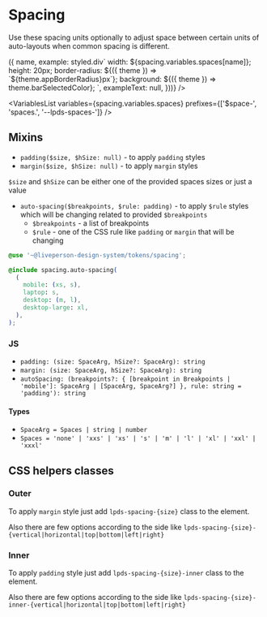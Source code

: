


<Meta title="Tokens/Spacing" />

# Spacing

Use these spacing units optionally to adjust space between certain units of auto-layouts when common spacing is different.

<Preview>
  <TypographyPreview
    items={Object.keys(spacing.variables.spaces).map(name => ({
      name,
      example: styled.div`
        width: ${spacing.variables.spaces[name]};
        height: 20px;
        border-radius: ${({ theme }) => `${theme.appBorderRadius}px`};
        background: ${({ theme }) => theme.barSelectedColor};
      `,
      exampleText: null,
    }))}
  />
</Preview>

<VariablesList
  variables={spacing.variables.spaces}
  prefixes={['$space-', 'spaces.', '--lpds-spaces-']}
/>

## Mixins

- `padding($size, $hSize: null)` - to apply `padding` styles
- `margin($size, $hSize: null)` - to apply `margin` styles

`$size` and `$hSize` can be either one of the provided spaces sizes or just a value

- `auto-spacing($breakpoints, $rule: padding)` - to apply `$rule` styles which will be changing related to provided `$breakpoints`
  - `$breakpoints` - a list of breakpoints
  - `$rule` - one of the CSS rule like `padding` or `margin` that will be changing

```css
@use '~@liveperson-design-system/tokens/spacing';

@include spacing.auto-spacing(
  (
    mobile: (xs, s),
    laptop: s,
    desktop: (m, l),
    desktop-large: xl,
  ),
);
```

### JS

- `padding: (size: SpaceArg, hSize?: SpaceArg): string`
- `margin: (size: SpaceArg, hSize?: SpaceArg): string`
- `autoSpacing: (breakpoints?: { [breakpoint in Breakpoints | 'mobile']: SpaceArg | [SpaceArg, SpaceArg?] }, rule: string = 'padding'): string`

#### Types

- `SpaceArg = Spaces | string | number`
- `Spaces = 'none' | 'xxs' | 'xs' | 's' | 'm' | 'l' | 'xl' | 'xxl' | 'xxxl'`

## CSS helpers classes

### Outer

To apply `margin` style just add `lpds-spacing-{size}` class to the element.

Also there are few options according to the side like `lpds-spacing-{size}-{vertical|horizontal|top|bottom|left|right}`

### Inner

To apply `padding` style just add `lpds-spacing-{size}-inner` class to the element.

Also there are few options according to the side like `lpds-spacing-{size}-inner-{vertical|horizontal|top|bottom|left|right}`
